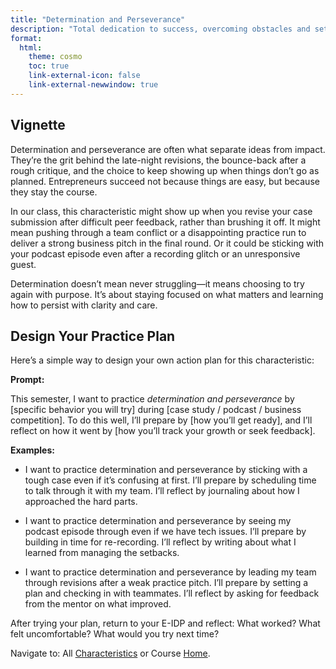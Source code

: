 ```yaml
---
title: "Determination and Perseverance"
description: "Total dedication to success, overcoming obstacles and setbacks, unwavering commitment to succeed."
format: 
  html: 
    theme: cosmo
    toc: true
    link-external-icon: false
    link-external-newwindow: true
---
```


## Vignette

Determination and perseverance are often what separate ideas from impact. They’re the grit behind the late-night revisions, the bounce-back after a rough critique, and the choice to keep showing up when things don’t go as planned. Entrepreneurs succeed not because things are easy, but because they stay the course.

In our class, this characteristic might show up when you revise your case submission after difficult peer feedback, rather than brushing it off. It might mean pushing through a team conflict or a disappointing practice run to deliver a strong business pitch in the final round. Or it could be sticking with your podcast episode even after a recording glitch or an unresponsive guest.

Determination doesn’t mean never struggling—it means choosing to try again with purpose. It’s about staying focused on what matters and learning how to persist with clarity and care.

## Design Your Practice Plan

Here’s a simple way to design your own action plan for this characteristic:

**Prompt:**

This semester, I want to practice *determination and perseverance* by [specific behavior you will try] during [case study / podcast / business competition]. To do this well, I’ll prepare by [how you’ll get ready], and I’ll reflect on how it went by [how you’ll track your growth or seek feedback].

**Examples:**

- I want to practice determination and perseverance by sticking with a tough case even if it’s confusing at first. I’ll prepare by scheduling time to talk through it with my team. I’ll reflect by journaling about how I approached the hard parts.

- I want to practice determination and perseverance by seeing my podcast episode through even if we have tech issues. I’ll prepare by building in time for re-recording. I’ll reflect by writing about what I learned from managing the setbacks.

- I want to practice determination and perseverance by leading my team through revisions after a weak practice pitch. I’ll prepare by setting a plan and checking in with teammates. I’ll reflect by asking for feedback from the mentor on what improved.


After trying your plan, return to your E-IDP and reflect: What worked? What felt uncomfortable? What would you try next time?

::: footer
Navigate to: All [Characteristics](https://laurenchenarides.github.io/csu-arec-224/mentors/eidp.html#instructions) or Course [Home](https://laurenchenarides.github.io/csu-arec-224/).
:::
